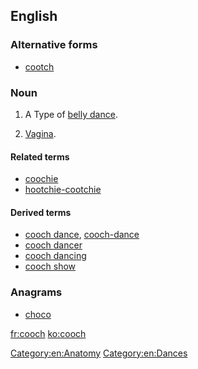 ==English==

===Alternative forms===
* [[cootch]]

===Noun===
{{en-noun|es}}

# {{context|obsolete|lang=en}} A Type of [[belly dance]].
# {{context|slang|vulgar|lang=en}} [[vagina|Vagina]].

====Related terms====
* [[coochie]]
* [[hootchie-cootchie]]

====Derived terms====

* [[cooch dance]], [[cooch-dance]]
* [[cooch dancer]]
* [[cooch dancing]]
* [[cooch show]]

===Anagrams===
* [[choco#English|choco]]

[[Category:en:Anatomy]]
[[Category:en:Dances]]

[[fr:cooch]]
[[ko:cooch]]